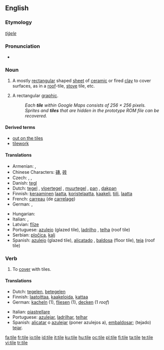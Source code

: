 {{wikipedia|dab=tile (disambiguation)|tile}}
{{wikipedia}}
==English==

===Etymology===
{{etyl|ang}} ''[[tiġele]]''

===Pronunciation===
* {{rhymes|aɪl}}

===Noun===
{{en-noun}}

# A mostly [[rectangular]] shaped [[sheet]] of [[ceramic]] or fired [[clay]] to cover surfaces, as in a [[roof]]-tile, [[stove]] tile, etc.
# {{computing}} A rectangular [[graphic]].
#: ''Each '''tile''' within Google Maps consists of 256 &times; 256 pixels.''
#: ''Sprites and '''tiles''' that are hidden in the prototype ROM file can be recovered.''

====Derived terms====
* [[out on the tiles]]
* [[tilework]]

====Translations====
{{trans-top|mostly rectangular shaped sheet of ceramic or fired clay to cover surfaces}}
* Armenian: {{t|hy|կղմինդր|sc=Armn|tr=kġmindr}}, {{t|hy|հախճասալ|sc=Armn|tr=haxč̣asal}}
* Chinese Characters: [[磚]], [[砖]]
* Czech: {{t-|cs|dlaždice|f}}, {{t-|cs|kachle|f}}, {{t-|cs|taška|f}} {{i|roof tile}}
* Danish: [[tegl]] {{c}}
* Dutch: [[tegel]] {{m}}, [[vloertegel]] {{f}}, [[muurtegel]] {{m}}, [[pan]] {{f}}, [[dakpan]] {{f}}
* Finnish: [[keraaminen]] [[laatta]], [[koristelaatta]], [[kaakeli]], [[tiili]], [[laatta]]
* French: [[carreau]] (de [[carrelage]]) {{m}}
* German: {{t-|de|Kachel|f}}, {{t+|de|Fliese|f}}
{{trans-mid}}
* Hungarian: {{t+|hu|cserép}}
* Italian: {{t-|it|piastrella|f}}, {{t-|it|tegola|f}}
* Latvian: [[flīze]] {{f}}
* Portuguese: [[azulejo]] {{m}} (glazed tile), [[ladrilho]] {{m}}, [[telha]] {{f}} (roof tile)
* Serbian: [[pločica]], [[kalj]]
* Spanish: [[azulejo]] {{m}} (glazed tile), [[alicatado]] {{m}}, [[baldosa]] {{f}} (floor tile), [[teja]] {{f}} (roof tile)
{{trans-bottom}}

===Verb===
{{en-verb|tiles|tiling|tiled}}

# To [[cover]] with tiles.

====Translations====
{{trans-top|to cover with tiles}}
* Dutch: [[tegelen]], [[betegelen]]
* Finnish: [[laatoittaa]], [[kaakeloida]], [[kattaa]]
* German: [[kacheln]] (1), [[fliesen]] (1), [[decken]] (1 ''roof'')
{{trans-mid}}
* Italian: [[piastrellare]]
* Portuguese: [[azulejar]], [[ladrilhar]], [[telhar]]
* Spanish: [[alicatar]] o [[azulejar]] (poner azulejos a), [[embaldosar]]; (tejado) [[tejar]].
{{trans-bottom}}

[[fa:tile]]
[[fr:tile]]
[[io:tile]]
[[id:tile]]
[[it:tile]]
[[ku:tile]]
[[hu:tile]]
[[oc:tile]]
[[pl:tile]]
[[fi:tile]]
[[ta:tile]]
[[te:tile]]
[[vi:tile]]
[[tr:tile]]